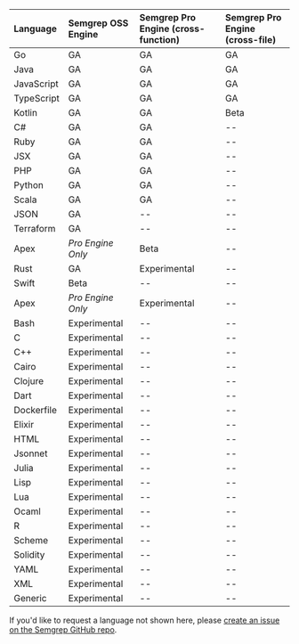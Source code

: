 <div id="language-support-table">

| Language | Semgrep OSS Engine | Semgrep Pro Engine (cross-function) | Semgrep Pro Engine (cross-file)
|:---------- |:----------------------------|:---------------------------|:---------------------------|
| Go         | GA | GA | GA |                         
| Java       | GA | GA | GA |                   
| JavaScript | GA | GA | GA | 
| TypeScript | GA | GA | GA |
| Kotlin     | GA | GA | Beta |   
| C#         | GA | GA | -- |
| Ruby       | GA | GA | -- |                      
| JSX        | GA | GA | -- |                       
| PHP        | GA | GA | -- |                   
| Python     | GA | GA | -- |                        
| Scala      | GA | GA | -- |     
| JSON       | GA | -- | -- |                    
| Terraform  | GA | -- | -- |      
| Apex       | _Pro Engine Only_   | Beta | -- |
| Rust       | GA | Experimental | -- |
| Swift      | Beta | -- | -- |     
| Apex       | _Pro Engine Only_   | Experimental | -- |
| Bash       | Experimental | -- | -- |  
| C          | Experimental | -- | -- |     
| C++        | Experimental | -- | -- |  
| Cairo      | Experimental | -- | -- | 
| Clojure    | Experimental | -- | -- |  
| Dart       | Experimental | -- | -- |   
| Dockerfile | Experimental | -- | -- |   
| Elixir     | Experimental | -- | -- |   
| HTML       | Experimental | -- | -- |      
| Jsonnet    | Experimental | -- | -- | 
| Julia      | Experimental | -- | -- |   
| Lisp       | Experimental | -- | -- |   
| Lua        | Experimental | -- | -- |   
| Ocaml      | Experimental | -- | -- |   
| R          | Experimental | -- | -- |   
| Scheme     | Experimental | -- | -- |   
| Solidity   | Experimental | -- | -- |   
| YAML       | Experimental | -- | -- |  
| XML        | Experimental | -- | -- |  
| Generic    | Experimental | -- | -- |  

If you'd like to request a language not shown here, please [create an issue on the Semgrep GitHub repo](https://github.com/returntocorp/semgrep/issues). 

</div>

<!--  For readability, please keep each column in alphabetical order. -->
<!-- coupling: Should match what is in semgrep-core/tests/Test.ml Maturity level testing. -->
<!-- imports: This file is currently imported to: index.md, supported-languages.md -->
